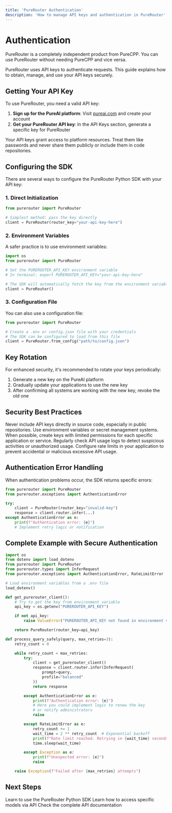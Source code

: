 ```yaml
---
title: 'PureRouter Authentication'
description: 'How to manage API keys and authentication in PureRouter'
---
```


# Authentication

<Note>
PureRouter is a completely independent product from PureCPP. You can use PureRouter without needing PureCPP and vice versa.
</Note>

PureRouter uses API keys to authenticate requests. This guide explains how to obtain, manage, and use your API keys securely.

## Getting Your API Key

To use PureRouter, you need a valid API key:

1. **Sign up for the PureAI platform**: Visit [pureai.com](https://pureai.com) and create your account
2. **Get your PureRouter API key**: In the API Keys section, generate a specific key for PureRouter

<Warning>
Your API keys grant access to platform resources. Treat them like passwords and never share them publicly or include them in code repositories.
</Warning>

## Configuring the SDK

There are several ways to configure the PureRouter Python SDK with your API key:

### 1. Direct Initialization

```python
from purerouter import PureRouter

# Simplest method: pass the key directly
client = PureRouter(router_key="your-api-key-here")
```

### 2. Environment Variables

A safer practice is to use environment variables:

```python
import os
from purerouter import PureRouter

# Set the PUREROUTER_API_KEY environment variable
# In terminal: export PUREROUTER_API_KEY="your-api-key-here"

# The SDK will automatically fetch the key from the environment variable
client = PureRouter()
```

### 3. Configuration File

You can also use a configuration file:

```python
from purerouter import PureRouter

# Create a .env or config.json file with your credentials
# The SDK can be configured to load from this file
client = PureRouter.from_config("path/to/config.json")
```

## Key Rotation

For enhanced security, it's recommended to rotate your keys periodically:

1. Generate a new key on the PureAI platform
2. Gradually update your applications to use the new key
3. After confirming all systems are working with the new key, revoke the old one

## Security Best Practices

<AccordionGroup>
  <Accordion title="Never Expose Keys in Source Code">
    Never include API keys directly in source code, especially in public repositories. Use environment variables or secret management systems.
  </Accordion>

  <Accordion title="Limit Key Scope">
    When possible, create keys with limited permissions for each specific application or service.
  </Accordion>

  <Accordion title="Monitor Usage">
    Regularly check API usage logs to detect suspicious activities or unauthorized usage.
  </Accordion>

  <Accordion title="Implement Rate Limiting">
    Configure rate limits in your application to prevent accidental or malicious excessive API usage.
  </Accordion>
</AccordionGroup>

## Authentication Error Handling

When authentication problems occur, the SDK returns specific errors:

```python
from purerouter import PureRouter
from purerouter.exceptions import AuthenticationError

try:
    client = PureRouter(router_key="invalid-key")
    response = client.router.infer(...)
except AuthenticationError as e:
    print(f"Authentication error: {e}")
    # Implement retry logic or notification
```

## Complete Example with Secure Authentication

```python
import os
from dotenv import load_dotenv
from purerouter import PureRouter
from purerouter.types import InferRequest
from purerouter.exceptions import AuthenticationError, RateLimitError

# Load environment variables from a .env file
load_dotenv()

def get_purerouter_client():
    # Try to get the key from environment variable
    api_key = os.getenv("PUREROUTER_API_KEY")

    if not api_key:
        raise ValueError("PUREROUTER_API_KEY not found in environment variables")

    return PureRouter(router_key=api_key)

def process_query_safely(query, max_retries=3):
    retry_count = 0

    while retry_count < max_retries:
        try:
            client = get_purerouter_client()
            response = client.router.infer(InferRequest(
                prompt=query,
                profile="balanced"
            ))
            return response

        except AuthenticationError as e:
            print(f"Authentication error: {e}")
            # Here you could implement logic to renew the key
            # or notify administrators
            raise

        except RateLimitError as e:
            retry_count += 1
            wait_time = 2 ** retry_count  # Exponential backoff
            print(f"Rate limit reached. Retrying in {wait_time} seconds...")
            time.sleep(wait_time)

        except Exception as e:
            print(f"Unexpected error: {e}")
            raise

    raise Exception(f"Failed after {max_retries} attempts")
```

## Next Steps

<CardGroup>
  <Card title="Python SDK" icon="python" href="/purerouter/guides/sdk-python">
    Learn to use the PureRouter Python SDK
  </Card>

  <Card title="Deployments" icon="server" href="/purerouter/guides/deployments">
    Learn how to access specific models via API
  </Card>

  <Card title="API Reference" icon="code" href="/purerouter/api/reference">
    Check the complete API documentation
  </Card>
</CardGroup>